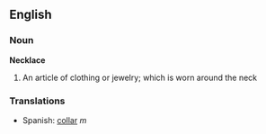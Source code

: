 ==English==
===Noun===
'''Necklace'''
# An article of clothing or jewelry; which is worn around the neck

===Translations===
*Spanish: [[collar]] ''m''